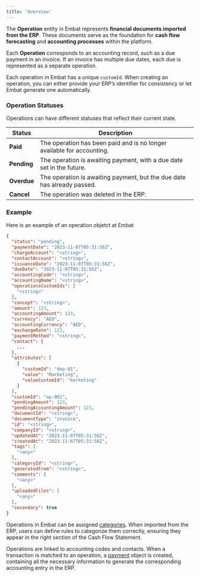 ```yaml
---
title: 'Overview'
---
```


The **Operation** entity in Embat represents **financial documents imported from the ERP**. These documents serve as the foundation for **cash flow forecasting** and **accounting processes** within the platform. 

Each **Operation** corresponds to an accounting record, such as a due payment in an invoice. If an invoice has multiple due dates, each due is represented as a separate operation. 

Each operation in Embat has a unique `customId`. When creating an operation, you can either provide your ERP’s identifier for consistency or let Embat generate one automatically.

### Operation Statuses
Operations can have different statuses that reflect their current state. 

| Status   | Description  |
| -------- | ------------------------------------- |
| **Paid** | The operation has been paid and is no longer available for accounting. |
| **Pending** | The operation is awaiting payment, with a due date set in the future. |
| **Overdue** | The operation is awaiting payment, but the due date has already passed. |
| **Cancel** | The operation was deleted in the ERP. |

### Example
Here is an example of an operation objetct at Embat 

```json
{
  "status": "pending",
  "paymentDate": "2023-11-07T05:31:56Z",
  "chargeAccount": "<string>",
  "contactAccount": "<string>",
  "issuanceDate": "2023-11-07T05:31:56Z",
  "dueDate": "2023-11-07T05:31:56Z",
  "accountingCode": "<string>",
  "accountingName": "<string>",
  "operationsCustomIds": [
    "<string>"
  ],
  "concept": "<string>",
  "amount": 123,
  "accountingAmount": 123,
  "currency": "AED",
  "accountingCurrency": "AED",
  "exchangeRate": 123,
  "paymentMethod": "<string>",
  "contact": {
    ...
  },
  "attributes": [
    {
      "customId": "dep-01",
      "value": "Marketing",
      "valueCustomId": "marketing"
    }
  ],
  "customId": "op-001",
  "pendingAmount": 123,
  "pendingAccountingAmount": 123,
  "documentId": "<string>",
  "documentType": "invoice",
  "id": "<string>",
  "companyId": "<string>",
  "updatedAt": "2023-11-07T05:31:56Z",
  "createdAt": "2023-11-07T05:31:56Z",
  "tags": [
    "<any>"
  ],
  "categoryId": "<string>",
  "generatedFrom": "<string>",
  "comments": [
    "<any>"
  ],
  "uploadedFiles": [
    "<any>"
  ],
  "secondary": true
}
```

Operations in Embat can be assigned [categories](/api/treasury/categories). When imported from the ERP, users can define rules to categorize them correctly, ensuring they appear in the right section of the Cash Flow Statement.

Operations are linked to accounting codes and contacts. When a transaction is matched to an operation, a [payment](/api/erp/payments/Overview) object is created, containing all the necessary information to generate the corresponding accounting entry in the ERP.